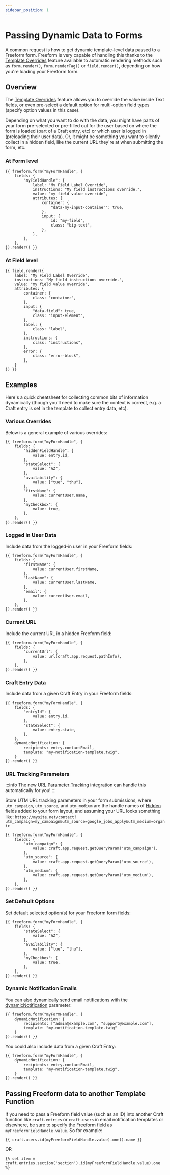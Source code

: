 ```yaml
---
sidebar_position: 1
---
```



# Passing Dynamic Data to Forms

A common request is how to get dynamic template-level data passed to a Freeform form. Freeform is very capable of handling this thanks to the [Template Overrides](../../templates/formatting/index.mdx#template-overrides) feature available to automatic rendering methods such as `form.render()`, `form.renderTag()` or `field.render()`, depending on how you're loading your Freeform form.

## Overview

The [Template Overrides](../../templates/formatting/index.mdx#template-overrides) feature allows you to override the value inside Text fields, or even pre-select a default option for multi-option field types (specify option values in this case).

Depending on what you want to do with the data, you might have parts of your form pre-selected or pre-filled out for the user based on where the form is loaded (part of a Craft entry, etc) or which user is logged in (preloading their user data). Or, it might be something you want to silently collect in a hidden field, like the current URL they're at when submitting the form, etc.

### At Form level

```twig showLineNumbers {6}
{{ freeform.form("myFormHandle", {
    fields: {
        "myFieldHandle": {
            label: "My Field Label Override",
            instructions: "My field instructions override.",
            value: "my field value override",
            attributes: {
                container: {
                    "data-my-input-container": true,
                },
                input: {
                    id: "my-field",
                    class: "big-text",
                },
            },
        },
    },
}).render() }}
```

### At Field level

```twig showLineNumbers {4}
{{ field.render({
    label: "My Field Label Override",
    instructions: "My field instructions override.",
    value: "my field value override",
    attributes: {
        container: {
            class: "container",
        },
        input: {
            "data-field": true,
            class: "input-element",
        },
        label: {
            class: "label",
        },
        instructions: {
            class: "instructions",
        },
        error: {
            class: "error-block",
        },
    }
}) }}
```

## Examples

Here's a quick cheatsheet for collecting common bits of information dynamically (though you'll need to make sure the context is correct, e.g. a Craft entry is set in the template to collect entry data, etc).

### Various Overrides

Below is a general example of various overrides:

```twig showLineNumbers
{{ freeform.form("myFormHandle", {
    fields: {
        "hiddenFieldHandle": {
            value: entry.id,
        },
        "stateSelect": {
            value: "AZ",
        },
        "availability": {
            value: ["tue", "thu"],
        },
        "firstName": {
            value: currentUser.name,
        },
        "myCheckbox": {
            value: true,
        },
    },
}).render() }}
```

### Logged in User Data

Include data from the logged-in user in your Freeform fields:

```twig showLineNumbers
{{ freeform.form("myFormHandle", {
    fields: {
        "firstName": {
            value: currentUser.firstName,
        },
        "lastName": {
            value: currentUser.lastName,
        },
        "email": {
            value: currentUser.email,
        },
    },
}).render() }}
```

### Current URL

Include the current URL in a hidden Freeform field:

```twig showLineNumbers
{{ freeform.form("myFormHandle", {
    fields: {
        "currentUrl": {
            value: url(craft.app.request.pathInfo),
        },
    },
}).render() }}
```

### Craft Entry Data

Include data from a given Craft Entry in your Freeform fields:

```twig showLineNumbers
{{ freeform.form("myFormHandle", {
    fields: {
        "entryId": {
            value: entry.id,
        },
        "stateSelect": {
            value: entry.state,
        },
    },
    dynamicNotification: {
        recipients: entry.contactEmail,
        template: "my-notification-template.twig",
    }
}).render() }}
```

### URL Tracking Parameters

:::info
The new [URL Parameter Tracking](../../integrations/url-parameter-tracking.mdx) integration can handle this automatically for you!<Badge type="feature" text="New in 5.12+" />
:::

Store UTM URL tracking parameters in your form submissions, where `utm_campaign`, `utm_source`, and `utm_medium` are the handle names of [Hidden](../../forms/fields.mdx#hidden) fields added to your form layout, and assuming your URL looks something like: `https://mysite.net/contact?utm_campaign=my_campaign&utm_source=google_jobs_apply&utm_medium=organic`

```twig showLineNumbers
{{ freeform.form("myFormHandle", {
    fields: {
        "utm_campaign": {
            value: craft.app.request.getQueryParam('utm_campaign'),
        },
        "utm_source": {
            value: craft.app.request.getQueryParam('utm_source'),
        },
        "utm_medium": {
            value: craft.app.request.getQueryParam('utm_medium'),
        },
    },
}).render() }}
```

### Set Default Options

Set default selected option(s) for your Freeform form fields:

```twig showLineNumbers
{{ freeform.form("myFormHandle", {
    fields: {
        "stateSelect": {
            value: "AZ",
        },
        "availability": {
            value: ["tue", "thu"],
        },
        "myCheckbox": {
            value: true,
        },
    },
}).render() }}
```

### Dynamic Notification Emails

You can also dynamically send email notifications with the [dynamicNotification](../../templates/queries/form.mdx#dynamicnotification) parameter:

```twig showLineNumbers
{{ freeform.form("myFormHandle", {
    dynamicNotification: {
        recipients: ["admin@example.com", "support@example.com"],
        template: "my-notification-template.twig"
    }
}).render() }}
```

You could also include data from a given Craft Entry:

```twig showLineNumbers
{{ freeform.form("myFormHandle", {
    dynamicNotification: {
        recipients: entry.contactEmail,
        template: "my-notification-template.twig",
    }
}).render() }}
```

## Passing Freeform data to another Template Function

If you need to pass a Freeform field value (such as an ID) into another Craft function like `craft.entries` or `craft.users` in email notification templates or elsewhere, be sure to specify the Freeform field as `myFreeformFieldHandle.value`. So for example:

```twig showLineNumbers
{{ craft.users.id(myFreeformFieldHandle.value).one().name }}
```

OR

```twig showLineNumbers
{% set item = craft.entries.section('section').id(myFreeformFieldHandle.value).one %}
```
